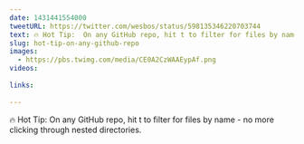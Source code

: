 ```yaml
---
date: 1431441554000
tweetURL: https://twitter.com/wesbos/status/598135346220703744
text: 🔥 Hot Tip:  On any GitHub repo, hit t to filter for files by name - no more clicking through nested directories. 
slug: hot-tip-on-any-github-repo
images:
  - https://pbs.twimg.com/media/CE0A2CzWAAEypAf.png
videos:
  
links:
  
---
```

🔥 Hot Tip:  On any GitHub repo, hit t to filter for files by name - no more clicking through nested directories.

